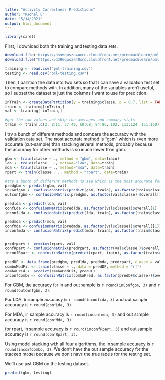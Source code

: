 ```yaml
---
title: "Activity Correctness Predictions"
author: "Rachel C"
date: "5/18/2021"
output: html_document
---
```


```r
library(caret)
```

First, I download both the training and testing data sets.
```r

download.file("https://d396qusza40orc.cloudfront.net/predmachlearn/pml-training.csv", "pml-training.csv")
download.file("https://d396qusza40orc.cloudfront.net/predmachlearn/pml-testing.csv", "pml-testing.csv")

training <- read.csv("pml-training.csv")
testing <- read.csv("pml-testing.csv")
```

Then, I partition the data into two sets so that I can have a validation test set to compare methods with. In addition, many of the variables aren't useful, so I subset the dataset to just the columns I want to use for prediction. 
```r
inTrain <- createDataPartition(y = training$classe, p = 0.7, list = FALSE)
train <- training[inTrain,]
val <- training[-inTrain,]

#get the raw values and skip the averages and summary stats
train <- train[,c(2, 8:11, 37:49, 60:68, 84:86, 102, 113:124, 151:160)]

```
I try a bunch of different methods and compare the accuracy with the validation data set. 
The most accurate method is "gbm" which is even more accurate (out-sample) than stacking several methods, probably because the accuracy for other methods is so much lower than gbm. 
```r
gbm <- train(classe ~ ., method = "gbm", data=train)
lda <- train(classe ~ ., method="lda", data=train)
mda <- train(classe ~ ., method="mda", data=train)
rpart <- train(classe ~ ., method = "rpart", data=train)
```

```r
#try a bunch of different methods to see which is the most accurate for the validation dataset
predgbm <- predict(gbm, val)
inConfgbm <- confusionMatrix(predict(gbm, train), as.factor(train$classe))$overall[1]
outconfgbm <- confusionMatrix(predgbm, as.factor(val$classe))$overall[1]

predlda <- predict(lda, val)
confLda <- confusionMatrix(predlda, as.factor(val$classe))$overall[1]
inconfLda <- confusionMatrix(predict(lda, train), as.factor(train$classe))$overall[1]

predmda <- predict(mda, val)
confMda <- confusionMatrix(predmda, as.factor(val$classe))$overall[[1]]
inconfmda <- confusionMatrix(predict(mda, train), as.factor(train$classe))$overall[1]


predrpart <- predict(rpart, val)
confRpart <- confusionMatrix(predrpart, as.factor(val$classe))$overall[1]
inconfRpart <- confusionMatrix(predict(rpart, train), as.factor(train$classe))$overall[1]

predDF <- data.frame(predgbm, predlda, predmda, predrpart, classe = val$classe)
comboModFit <- train(classe ~ ., data = predDF, method = "rf")
comboPred <- predict(comboModFit, predDF)
inconfCombo <- confusionMatrix(comboPred, as.factor(predDF$classe))$overall[1]

```
For GBM, the accuracy for in and out sample is `r round(inConfgbm, 3)` and `r round(outconfgbm, 3)`. 

For LDA, in sample accuracy is `r round(inconfLda, 3)` and out sample accuracy is `r round(confLda, 3)`.

For MDA, in sample accuracy is `r round(inconfmda, 3)` and out sample accuracy is `r round(confMda, 3)`.

for rpart, in sample accuracy is `r round(inconfRpart, 3)` and out sample accuracy is `r round(confRpart, 3)`.

Using model stacking with all four algorithms, the in sample accuracy is `r round(inconfCombo, 3)`. We don't have the out sample accuracy for the stacked model because we don't have the true labels for the testing set. 

We'll use just GBM on the testing dataset.
```r
predict(gbm, testing)
```